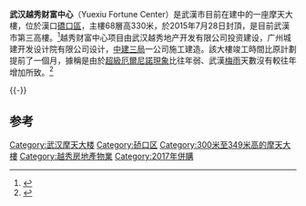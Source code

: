 {{expand|time=2015-12-03T00:50:43+00:00}}
{{Coord|30.594188|N|114.273243|E|display=title}}
{{Infobox Skyscraper
|building_name=武漢越秀財富中心
|image=
|built=
|est_completion=
|status=封頂
|use=寫字樓
|location={{CHN}}[[武漢市|武漢市]][[礄口區|礄口區]]
|roof=330米
|top_floor=
|antenna_spire=
|floor_count=68
|floor_area=
|elevator_count=
|architect=
|developer=武汉越秀地产开发有限公司
|cost=
}}

'''武汉越秀财富中心'''（Yuexiu Fortune Center）是武漢市目前在建中的一座摩天大樓，位於漢口[[礄口區|礄口區]]，主樓68層高330米，於2015年7月28日封頂，是目前武漢市第三高樓。<ref name="武汉硚口区第一高楼封顶 主楼高度338米">{{cite web | url=http://news.cnhubei.com/xw/wuhan/201507/t3332857.shtml | title=武汉硚口区第一高楼封顶 主楼高度338米 | accessdate=2015-12-02 | archive-date=2020-02-01 | archive-url=https://web.archive.org/web/20200201080946/http://news.cnhubei.com/xw/wuhan/201507/t3332857.shtml | dead-url=no }}</ref>越秀财富中心项目由武汉越秀地产开发有限公司投资建设，广州城建开发设计院有限公司设计，[[中建三局|中建三局]]一公司施工建造。該大樓竣工時間比原計劃提前了一個月，據稱是由於[[厄爾尼諾現象|超級厄爾尼諾現象]]比往年弱、武漢[[梅雨|梅雨]]天數沒有較往年增加所致。<ref name="华中第三高楼 330米越秀财富中心提前封顶">{{cite web | url=http://news.cnhubei.com/xw/wuhan/201507/t3334957.shtml | title=华中第三高楼 330米越秀财富中心提前封顶 | accessdate=2015-12-02 | archive-date=2020-02-01 | archive-url=https://web.archive.org/web/20200201080939/http://news.cnhubei.com/xw/wuhan/201507/t3334957.shtml | dead-url=no }}</ref>

{{-}}

==参考==
{{reflist}}

[[Category:武汉摩天大楼|Category:武汉摩天大楼]]
[[Category:硚口区|Category:硚口区]]
[[Category:300米至349米高的摩天大樓|Category:300米至349米高的摩天大樓]]
[[Category:越秀房地產物業|Category:越秀房地產物業]]
[[Category:2017年併購|Category:2017年併購]]


{{wuhan-stub}}
{{武汉的摩天大楼}}
{{Supertall skyscrapers}}
{{DEFAULTSORT:Wuhan Yuexiu Fortune Center}}